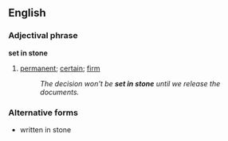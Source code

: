 ==English==

===Adjectival phrase===
'''set in stone'''
#{{idiom}} [[permanent]]; [[certain]]; [[firm]]
#:''The decision won't be '''set in stone''' until we release the documents.''

===Alternative forms===
*written in stone